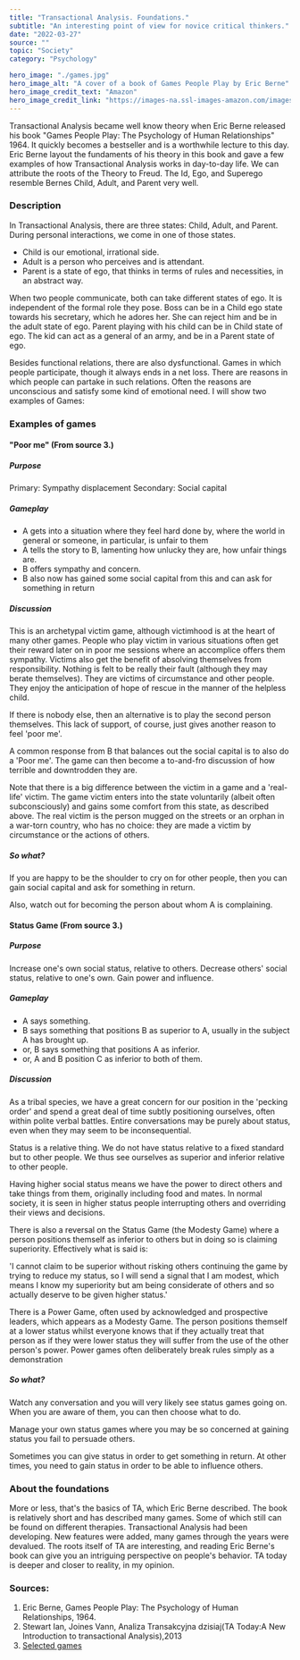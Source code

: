 ---
title: "Transactional Analysis. Foundations."
subtitle: "An interesting point of view for novice critical thinkers."
date: "2022-03-27"
source: ""
topic: "Society"
category: "Psychology" 

hero_image: "./games.jpg"
hero_image_alt: "A cover of a book of Games People Play by Eric Berne"
hero_image_credit_text: "Amazon"
hero_image_credit_link: "https://images-na.ssl-images-amazon.com/images/I/51bIqPIE69L._SX298_BO1,204,203,200_.jpg"
---




Transactional Analysis became well know theory when Eric Berne released his book "Games People Play: The Psychology of Human Relationships" 1964. It quickly becomes a bestseller and is a worthwhile lecture to this day. Eric Berne layout the fundaments of his theory in this book and gave a few examples of how Transactional Analysis works in day-to-day life. We can attribute the roots of the Theory to Freud. The Id, Ego, and Superego resemble Bernes Child, Adult, and Parent very well.

### Description

In Transactional Analysis, there are three states: Child, Adult, and Parent. During personal interactions, we come in one of those states.
- Child is our emotional, irrational side. 
- Adult is a person who perceives and is attendant. 
- Parent is a state of ego, that thinks in terms of rules and necessities, in an abstract way.

When two people communicate, both can take different states of ego. It is independent of the formal role they pose. Boss can be in a Child ego state towards his secretary, which he adores her. She can reject him and be in the adult state of ego. Parent playing with his child can be in Child state of ego. The kid can act as a general of an army, and be in a Parent state of ego. 

Besides functional relations, there are also dysfunctional. Games in which people participate, though it always ends in a net loss. There are reasons in which people can partake in such relations. Often the reasons are unconscious and satisfy some kind of emotional need. I will show two examples of Games:

### Examples of games 

#### "Poor me" (From source 3.)

##### Purpose
Primary: Sympathy displacement
Secondary: Social capital

##### Gameplay 
- A gets into a situation where they feel hard done by, where the world in general or someone, in particular, is unfair to them
- A tells the story to B, lamenting how unlucky they are, how unfair things are.
- B offers sympathy and concern.
- B also now has gained some social capital from this and can ask for something in return

##### Discussion

This is an archetypal victim game, although victimhood is at the heart of many other games. People who play victim in various situations often get their reward later on in poor me sessions where an accomplice offers them sympathy. Victims also get the benefit of absolving themselves from responsibility. Nothing is felt to be really their fault (although they may berate themselves). They are victims of circumstance and other people. They enjoy the anticipation of hope of rescue in the manner of the helpless child.

If there is nobody else, then an alternative is to play the second person themselves. This lack of support, of course, just gives another reason to feel 'poor me'.

A common response from B that balances out the social capital is to also do a 'Poor me'. The game can then become a to-and-fro discussion of how terrible and downtrodden they are.

Note that there is a big difference between the victim in a game and a 'real-life' victim. The game victim enters into the state voluntarily (albeit often subconsciously) and gains some comfort from this state, as described above. The real victim is the person mugged on the streets or an orphan in a war-torn country, who has no choice: they are made a victim by circumstance or the actions of others.

##### So what?
If you are happy to be the shoulder to cry on for other people, then you can gain social capital and ask for something in return.

Also, watch out for becoming the person about whom A is complaining.

#### Status Game (From source 3.)

##### Purpose

Increase one's own social status, relative to others.
Decrease others' social status, relative to one's own.
Gain power and influence.

##### Gameplay
- A says something.
- B says something that positions B as superior to A, usually in the subject A has brought up.
- or, B says something that positions A as inferior.
- or, A and B position C as inferior to both of them.

##### Discussion

As a tribal species, we have a great concern for our position in the 'pecking order' and spend a great deal of time subtly positioning ourselves, often within polite verbal battles. Entire conversations may be purely about status, even when they may seem to be inconsequential.

Status is a relative thing. We do not have status relative to a fixed standard but to other people. We thus see ourselves as superior and inferior relative to other people.

Having higher social status means we have the power to direct others and take things from them, originally including food and mates. In normal society, it is seen in higher status people interrupting others and overriding their views and decisions.

There is also a reversal on the Status Game (the Modesty Game) where a person positions themself as inferior to others but in doing so is claiming superiority. Effectively what is said is:

'I cannot claim to be superior without risking others continuing the game by trying to reduce my status, so I will send a signal that I am modest, which means I know my superiority but am being considerate of others and so actually deserve to be given higher status.'

There is a Power Game, often used by acknowledged and prospective leaders, which appears as a Modesty Game. The person positions themself at a lower status whilst everyone knows that if they actually treat that person as if they were lower status they will suffer from the use of the other person's power. Power games often deliberately break rules simply as a demonstration

##### So what?
Watch any conversation and you will very likely see status games going on. When you are aware of them, you can then choose what to do.

Manage your own status games where you may be so concerned at gaining status you fail to persuade others.

Sometimes you can give status in order to get something in return. At other times, you need to gain status in order to be able to influence others.

### About the foundations

More or less, that's the basics of TA, which Eric Berne described. The book is relatively short and has described many games. Some of which still can be found on different therapies. Transactional Analysis had been developing. New features were added, many games through the years were devalued. The roots itself of TA are interesting, and reading Eric Berne's book can give you an intriguing perspective on people's behavior. TA today is deeper and closer to reality, in my opinion.


### Sources:
1. Eric Berne, Games People Play: The Psychology of Human Relationships, 1964.
2. Stewart Ian, Joines Vann, Analiza Transakcyjna dzisiaj(TA Today:A New Introduction to transactional Analysis),2013
3. [Selected games](http://changingminds.org/explanations/behaviors/games/)